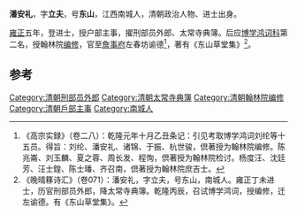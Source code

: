 '''潘安礼'''，字'''立夫'''，号'''东山'''，江西南城人，清朝政治人物、进士出身。

[[雍正|雍正]]五年，登进士，授户部主事，擢刑部员外郎、太常寺典簿。后应[[博学鸿词科|博学鸿词科]]第二名，授翰林院[[编修|编修]]，官至[[詹事府|詹事府]]左春坊谕德<ref>《高宗实録》（卷二八）：乾隆元年十月乙丑条记：引见考取博学鸿词刘纶等十五员。得旨：刘纶、潘安礼、诸锦、于振、杭世骏，倶著授为翰林院编修。陈兆崙、刘玉麟、夏之蓉、周长发、程恂，倶著授为翰林院检讨。杨度汪、沈廷芳、汪士鍠、陈士璠、齐召南，倶著授为翰林院庶吉士。</ref>，著有《东山草堂集》<ref>《晚晴簃诗汇》（卷071）：潘安礼，字立夫，号东山，南城人。雍正丁未进士，历官刑部员外郎，降太常寺典簿。乾隆丙辰，召试博学鸿词，授编修，迁左谕德。有《东山草堂集》。</ref>。

==参考==
{{reflist}}
{{清朝人物小作品}}
{{雍正五年丁未科殿試金榜}}
{{乾隆元年丙辰科博學宏詞}}

[[Category:清朝刑部员外郎|Category:清朝刑部员外郎]]
[[Category:清朝太常寺典簿|Category:清朝太常寺典簿]]
[[Category:清朝翰林院编修|Category:清朝翰林院编修]]
[[Category:清朝戶部主事|Category:清朝戶部主事]]
[[Category:南城人|Category:南城人]]
